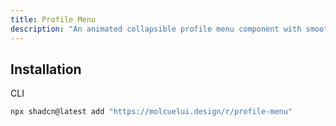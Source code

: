 ```yaml
---
title: Profile Menu
description: "An animated collapsible profile menu component with smooth transitions and customizable content sections."
---
```


<ComponentPreview name="profile-menu-demo" />

## Installation

<Tabs defaultValue='cli'>

<TabsList>
  <TabsTrigger value="cli">CLI</TabsTrigger>
</TabsList>

<TabsContent value="cli">

```bash
npx shadcn@latest add "https://molcuelui.design/r/profile-menu"
```

</TabsContent>

</Tabs>
